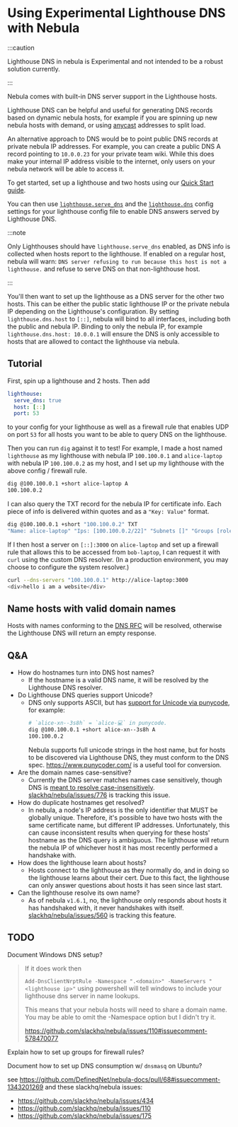 # Using Experimental Lighthouse DNS with Nebula

:::caution

Lighthouse DNS in nebula is Experimental and not intended to be a robust solution currently.

:::

Nebula comes with built-in DNS server support in the Lighthouse hosts.

Lighthouse DNS can be helpful and useful for generating DNS records based on dynamic nebula hosts, for example if you
are spinning up new nebula hosts with demand, or using [anycast](https://en.wikipedia.org/wiki/Anycast) addresses to
split load.

An alternative approach to DNS would be to point public DNS records at private nebula IP addresses. For example, you can
create a public DNS A record pointing to `10.0.0.23` for your private team wiki. While this does make your internal IP
address visible to the internet, only users on your nebula network will be able to access it.

To get started, set up a lighthouse and two hosts using our [Quick Start guide](/docs/guides/quick-start/).

You can then use [`lighthouse.serve_dns`](/docs/config/lighthouse#lighthouseserve_dns) and the
[`lighthouse.dns`](/docs/config/lighthouse#lighthousedns) config settings for your lighthouse config file to enable DNS
answers served by Lighthouse DNS.

:::note

Only Lighthouses should have `lighthouse.serve_dns` enabled, as DNS info is collected when hosts report to the
lighthouse. If enabled on a regular host, nebula will warn:
`DNS server refusing to run because this host is not a lighthouse.` and refuse to serve DNS on that non-lighthouse host.

:::

You'll then want to set up the lighthouse as a DNS server for the other two hosts. This can be either the public static
lighthouse IP or the private nebula IP depending on the Lighthouse's configuration. By setting `lighthouse.dns.host` to
`[::]`, nebula will bind to all interfaces, including both the public and nebula IP. Binding to only the nebula IP, for
example `lighthouse.dns.host: 10.0.0.1` will ensure the DNS is only accessible to hosts that are allowed to contact the
lighthouse via nebula.

## Tutorial

First, spin up a lighthouse and 2 hosts. Then add

```yaml
lighthouse:
  serve_dns: true
  host: [::]
  port: 53
```

to your config for your lighthouse as well as a firewall rule that enables UDP on port `53` for all hosts you want to be
able to query DNS on the lighthouse.

Then you can run `dig` against it to test! For example, I made a host named `lighthouse` as my lighthouse with nebula IP
`100.100.0.1` and `alice-laptop` with nebula IP `100.100.0.2` as my host, and I set up my lighthouse with the above
config / firewall rule.

```bash
dig @100.100.0.1 +short alice-laptop A
100.100.0.2
```

I can also query the TXT record for the nebula IP for certificate info. Each piece of info is delivered within quotes
and as a `"Key: Value"` format.

```bash
dig @100.100.0.1 +short "100.100.0.2" TXT
"Name: alice-laptop" "Ips: [100.100.0.2/22]" "Subnets []" "Groups [role:Laptop]" "NotBefore 2022-12-06 21:34:25 +0000 UTC" "NotAFter 2024-05-13 17:37:27 +0000 UTC" "PublicKey 2c4828672fef1306124df94eb0fecd753e462e1bd4107f866f4e1a463550eb1b" "IsCA false" "Issuer 5b568aedaa5d97746e870f01a356ba474cf3251c0e743499ec668f93efa77f51"
```

If I then host a server on `[::]:3000` on `alice-laptop` and set up a firewall rule that allows this to be accessed from
`bob-laptop`, I can request it with `curl` using the custom DNS resolver. (In a production environment, you may choose
to configure the system resolver.)

```bash
curl --dns-servers "100.100.0.1" http://alice-laptop:3000
<div>hello i am a website</div>
```

## Name hosts with valid domain names

Hosts with names conforming to the [DNS RFC](https://www.rfc-editor.org/rfc/rfc1035#section-2.3.1) will be resolved,
otherwise the Lighthouse DNS will return an empty response.


<ValidateDomainInput />

## Q&A

- How do hostnames turn into DNS host names?
  - If the hostname is a valid DNS name, it will be resolved by the Lighthouse DNS resolver.
- Do Lighthouse DNS queries support Unicode?
  - DNS only supports ASCII, but has [support for Unicode via punycode](https://www.rfc-editor.org/rfc/rfc3492), for
    example:
    ```bash
    # `alice-xn--3s8h` = `alice-💻` in punycode.
    dig @100.100.0.1 +short alice-xn--3s8h A
    100.100.0.2
    ```
    Nebula supports full unicode strings in the host name, but for hosts to be discovered via Lighthouse DNS, they must
    conform to the DNS spec. <https://www.punycoder.com/> is a useful tool for conversion.
- Are the domain names case-sensitive?
  - Currently the DNS server matches names case sensitively, though DNS is
    [meant to resolve case-insensitively](https://www.rfc-editor.org/rfc/rfc1035#section-2.3.3).
    [slackhq/nebula/issues/776](https://github.com/slackhq/nebula/issues/776) is tracking this issue.
- How do duplicate hostnames get resolved?
  - In nebula, a node's IP address is the only identifier that MUST be globally unique. Therefore, it's possible to have
    two hosts with the same certificate name, but different IP addresses. Unfortunately, this can cause inconsistent
    results when querying for these hosts' hostname as the DNS query is ambiguous. The lighthouse will return the nebula
    IP of whichever host it has most recently performed a handshake with.
- How does the lighthouse learn about hosts?
  - Hosts connect to the lighthouse as they normally do, and in doing so the lighthouse learns about their cert. Due to
    this fact, the lighthouse can only answer questions about hosts it has seen since last start.
- Can the lighthouse resolve its own name?
  - As of nebula `v1.6.1`, no, the lighthouse only responds about hosts it has handshaked with, it never handshakes with
    itself. [slackhq/nebula/issues/560](https://github.com/slackhq/nebula/issues/560) is tracking this feature.

## TODO

Document Windows DNS setup?

> If it does work then
>
> `Add-DnsClientNrptRule -Namespace ".<domain>" -NameServers "<lighthouse ip>"` using powershell will tell windows to
> include your lighthouse dns server in name lookups.
>
> This means that your nebula hosts will need to share a domain name. You may be able to omit the -Namespace option but
> I didn't try it.
>
> https://github.com/slackhq/nebula/issues/110#issuecomment-578470077

Explain how to set up groups for firewall rules?

Document how to set up DNS consumption w/ `dnsmasq` on Ubuntu?

see <https://github.com/DefinedNet/nebula-docs/pull/68#issuecomment-1343201269> and these slackhq/nebula issues:

- https://github.com/slackhq/nebula/issues/434
- https://github.com/slackhq/nebula/issues/110
- https://github.com/slackhq/nebula/issues/175
